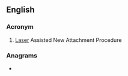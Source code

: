 ==English==
{{wikipedia}}

===Acronym===
{{rfc-header|Acronym}}
{{en-acronym}}

# {{lb|en|dentistry}} [[laser|Laser]] Assisted New Attachment Procedure

===Anagrams===
* {{anagrams|en|LAPAN|Lapan|plan A|plana}}